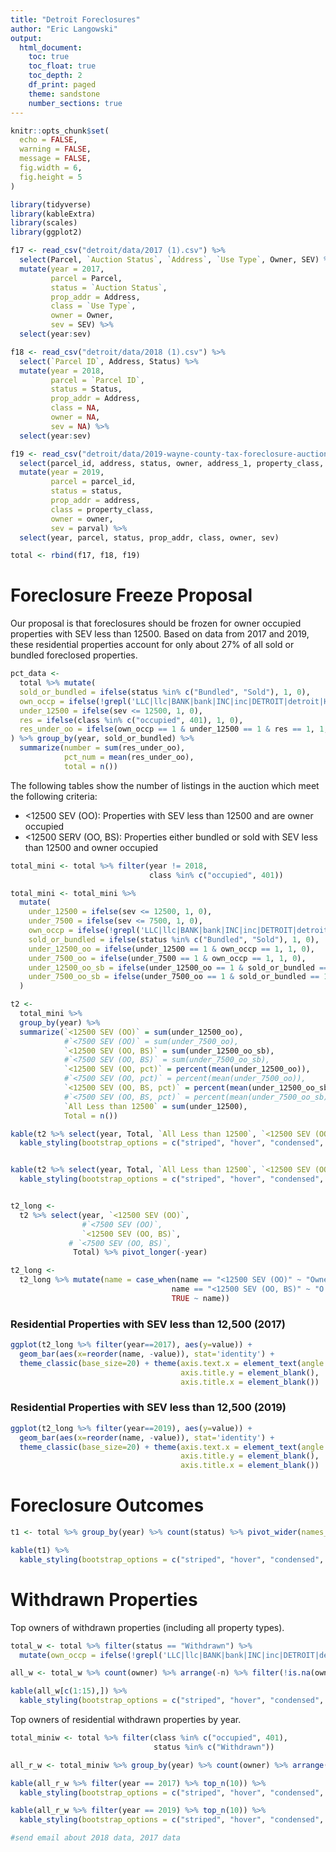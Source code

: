 ```yaml
---
title: "Detroit Foreclosures"
author: "Eric Langowski"
output:
  html_document:
    toc: true
    toc_float: true
    toc_depth: 2
    df_print: paged
    theme: sandstone
    number_sections: true
---
```



```r
knitr::opts_chunk$set(
  echo = FALSE,
  warning = FALSE,
  message = FALSE,
  fig.width = 6,
  fig.height = 5
)

library(tidyverse)
library(kableExtra)
library(scales)
library(ggplot2)

f17 <- read_csv("detroit/data/2017 (1).csv") %>% 
  select(Parcel, `Auction Status`, `Address`, `Use Type`, Owner, SEV) %>% 
  mutate(year = 2017,
         parcel = Parcel,
         status = `Auction Status`,
         prop_addr = Address,
         class = `Use Type`,
         owner = Owner,
         sev = SEV) %>%
  select(year:sev)

f18 <- read_csv("detroit/data/2018 (1).csv") %>% 
  select(`Parcel ID`, Address, Status) %>% 
  mutate(year = 2018,
         parcel = `Parcel ID`,
         status = Status,
         prop_addr = Address,
         class = NA,
         owner = NA,
         sev = NA) %>%
  select(year:sev)

f19 <- read_csv("detroit/data/2019-wayne-county-tax-foreclosure-auction-detroit-mi.csv") %>%
  select(parcel_id, address, status, owner, address_1, property_class, parval) %>% 
  mutate(year = 2019,
         parcel = parcel_id,
         status = status,
         prop_addr = address,
         class = property_class,
         owner = owner,
         sev = parval) %>%
  select(year, parcel, status, prop_addr, class, owner, sev)

total <- rbind(f17, f18, f19)
```


# Foreclosure Freeze Proposal

Our proposal is that foreclosures should be frozen for owner occupied properties with SEV less than 12500. Based on data from 2017 and 2019, these residential properties account for only about 27% of all sold or bundled foreclosed properties.

```r
pct_data <- 
  total %>% mutate(
  sold_or_bundled = ifelse(status %in% c("Bundled", "Sold"), 1, 0),
  own_occp = ifelse(!grepl('LLC|llc|BANK|bank|INC|inc|DETROIT|detroit|HUD|FANNIE MAE|L.P', owner), 1, 0),
  under_12500 = ifelse(sev <= 12500, 1, 0),
  res = ifelse(class %in% c("occupied", 401), 1, 0),
  res_under_oo = ifelse(own_occp == 1 & under_12500 == 1 & res == 1, 1, 0)
) %>% group_by(year, sold_or_bundled) %>%
  summarize(number = sum(res_under_oo),
            pct_num = mean(res_under_oo),
            total = n())
```

The following tables show the number of listings in the auction which meet the following criteria:

- <12500 SEV (OO): Properties with SEV less than 12500 and are owner occupied
- <12500 SERV (OO, BS): Properties either bundled or sold with SEV less than 12500 and owner occupied

```r
total_mini <- total %>% filter(year != 2018, 
                               class %in% c("occupied", 401))

total_mini <- total_mini %>%
  mutate(
    under_12500 = ifelse(sev <= 12500, 1, 0),
    under_7500 = ifelse(sev <= 7500, 1, 0),
    own_occp = ifelse(!grepl('LLC|llc|BANK|bank|INC|inc|DETROIT|detroit|HUD|FANNIE MAE|L.P', owner), 1, 0),
    sold_or_bundled = ifelse(status %in% c("Bundled", "Sold"), 1, 0),
    under_12500_oo = ifelse(under_12500 == 1 & own_occp == 1, 1, 0),
    under_7500_oo = ifelse(under_7500 == 1 & own_occp == 1, 1, 0),
    under_12500_oo_sb = ifelse(under_12500_oo == 1 & sold_or_bundled == 1, 1, 0),
    under_7500_oo_sb = ifelse(under_7500_oo == 1 & sold_or_bundled == 1, 1, 0)
  )

t2 <- 
  total_mini %>%
  group_by(year) %>%
  summarize(`<12500 SEV (OO)` = sum(under_12500_oo),
            #`<7500 SEV (OO)` = sum(under_7500_oo),
            `<12500 SEV (OO, BS)` = sum(under_12500_oo_sb),
            #`<7500 SEV (OO, BS)` = sum(under_7500_oo_sb),
            `<12500 SEV (OO, pct)` = percent(mean(under_12500_oo)),
            #`<7500 SEV (OO, pct)` = percent(mean(under_7500_oo)),
            `<12500 SEV (OO, BS, pct)` = percent(mean(under_12500_oo_sb)),
            #`<7500 SEV (OO, BS, pct)` = percent(mean(under_7500_oo_sb)),
            `All Less than 12500` = sum(under_12500),
            Total = n())

kable(t2 %>% select(year, Total, `All Less than 12500`, `<12500 SEV (OO)`:`<12500 SEV (OO, BS)`)) %>% 
  kable_styling(bootstrap_options = c("striped", "hover", "condensed", "responsive"), full_width = FALSE)


kable(t2 %>% select(year, Total, `All Less than 12500`, `<12500 SEV (OO, pct)`:`<12500 SEV (OO, BS, pct)`)) %>% 
  kable_styling(bootstrap_options = c("striped", "hover", "condensed", "responsive"), full_width = FALSE)


t2_long <-
  t2 %>% select(year, `<12500 SEV (OO)`, 
                #`<7500 SEV (OO)`, 
                `<12500 SEV (OO, BS)`,
             # `<7500 SEV (OO, BS)`, 
              Total) %>% pivot_longer(-year)

t2_long <- 
  t2_long %>% mutate(name = case_when(name == "<12500 SEV (OO)" ~ "Owner Occ.",
                                    name == "<12500 SEV (OO, BS)" ~ "O.O. and Sold/Bundled",
                                    TRUE ~ name))
```


### Residential Properties with SEV less than 12,500 (2017)

```r
ggplot(t2_long %>% filter(year==2017), aes(y=value)) +
  geom_bar(aes(x=reorder(name, -value)), stat='identity') +
  theme_classic(base_size=20) + theme(axis.text.x = element_text(angle = 45, vjust = 0.5, hjust=0.5),
                                      axis.title.y = element_blank(),
                                      axis.title.x = element_blank())
```

### Residential Properties with SEV less than 12,500 (2019)

```r
ggplot(t2_long %>% filter(year==2019), aes(y=value)) +
  geom_bar(aes(x=reorder(name, -value)), stat='identity') +
  theme_classic(base_size=20) + theme(axis.text.x = element_text(angle = 45, vjust = 0.5, hjust=0.5),
                                      axis.title.y = element_blank(),
                                      axis.title.x = element_blank())
```



# Foreclosure Outcomes

```r
t1 <- total %>% group_by(year) %>% count(status) %>% pivot_wider(names_from = status, values_from = n)

kable(t1) %>% 
  kable_styling(bootstrap_options = c("striped", "hover", "condensed", "responsive"), full_width = FALSE)
```



# Withdrawn Properties

Top owners of withdrawn properties (including all property types).

```r
total_w <- total %>% filter(status == "Withdrawn") %>%
  mutate(own_occp = ifelse(!grepl('LLC|llc|BANK|bank|INC|inc|DETROIT|detroit|HUD|FANNIE MAE|L.P', owner), 1, 0))

all_w <- total_w %>% count(owner) %>% arrange(-n) %>% filter(!is.na(owner))

kable(all_w[c(1:15),]) %>% 
  kable_styling(bootstrap_options = c("striped", "hover", "condensed", "responsive"), full_width = FALSE)
```

Top owners of residential withdrawn properties by year.

```r
total_miniw <- total %>% filter(class %in% c("occupied", 401),
                                status %in% c("Withdrawn"))

all_r_w <- total_miniw %>% group_by(year) %>% count(owner) %>% arrange(-n) %>% filter(!is.na(owner))

kable(all_r_w %>% filter(year == 2017) %>% top_n(10)) %>% 
  kable_styling(bootstrap_options = c("striped", "hover", "condensed", "responsive"), full_width = FALSE)

kable(all_r_w %>% filter(year == 2019) %>% top_n(10)) %>% 
  kable_styling(bootstrap_options = c("striped", "hover", "condensed", "responsive"), full_width = FALSE)

#send email about 2018 data, 2017 data
```

